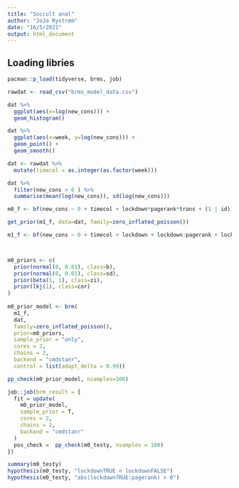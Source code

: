 ```yaml
---
title: "Soccult anal"
author: "JoJo Rystrøm"
date: "16/5/2021"
output: html_document
---
```


## Loading libries
```r
pacman::p_load(tidyverse, brms, job)
```

```r
rawdat <- read_csv("brms_model_data.csv")
```

```r
dat %>% 
  ggplot(aes(x=log(new_cons))) + 
  geom_histogram()

dat %>% 
  ggplot(aes(x=week, y=log(new_cons))) + 
  geom_point() + 
  geom_smooth()
```

```r
dat <- rawdat %>% 
  mutate(timecol = as.integer(as.factor(week)))

dat %>% 
  filter(new_cons > 0 ) %>% 
  summarise(mean(log(new_cons)), sd(log(new_cons)))

m0_f <- bf(new_cons ~ 0 + timecol + lockdown*pagerank*trans + (1 | id))

get_prior(m1_f, data=dat, family=zero_inflated_poisson())

m1_f <- bf(new_cons ~ 0 + timecol + lockdown + lockdown:pagerank + lockdown:trans + lockdown:pagerank:trans + (1 + timecol | id))



m0_priors <- c(
  prior(normal(0, 0.01), class=b), 
  prior(normal(0, 0.01), class=sd), 
  prior(beta(1, 1), class=zi), 
  prior(lkj(1), class=cor)
)
 
m0_prior_model <- brm(
  m1_f,
  dat,
  family=zero_inflated_poisson(),
  prior=m0_priors,
  sample_prior = "only",
  cores = 2,
  chains = 2,
  backend = "cmdstanr", 
  control = list(adapt_delta = 0.99))

pp_check(m0_prior_model, nsamples=100)

job::job(brm_result = {
  fit = update(
    m0_prior_model,
    sample_prior = T,
    cores = 2,
    chains = 2,
    backend = "cmdstanr"
  ) 
  pos_check =  pp_check(m0_testy, nsamples = 100)
})

summary(m0_testy)
hypothesis(m0_testy, "lockdownTRUE < lockdownFALSE")
hypothesis(m0_testy, "abs(lockdownTRUE:pagerank) > 0")
```

